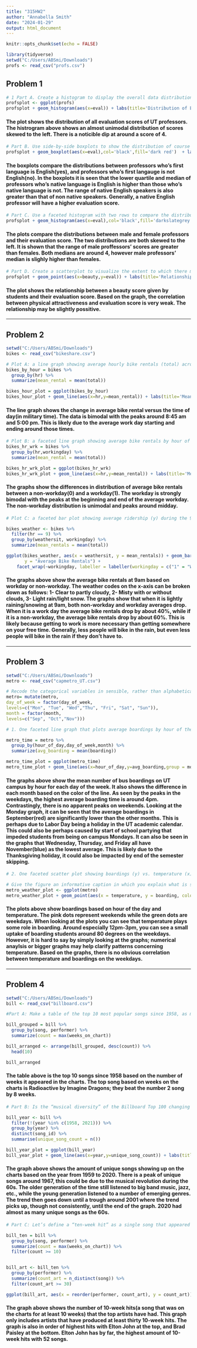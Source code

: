 ---
title: "315HW2"
author: "Annabella Smith"
date: "2024-01-29"
output: html_document
---

```{r setup, include=FALSE}
knitr::opts_chunk$set(echo = FALSE)
```

```{r, message=FALSE, warning=FALSE}
library(tidyverse)
setwd("C:/Users/ABSmi/Downloads")
profs <- read_csv("profs.csv")
```
## Problem 1
```{r, message=FALSE, warning=FALSE}
# 1 Part A. Create a histogram to display the overall data distribution of course evaluation scores.
profsplot <- ggplot(profs)
profsplot + geom_histogram(aes(x=eval)) + labs(title='Distribution of Evaluation scores',y= 'Count',x= 'Evaluation Score')
```

#### The plot shows the distribution of all evaluation scores of UT professors. The histrogram above shows an almost unimodal distribution of scores skewed to the left. There is a noticible dip at around a score of 4. 

```{r,message=FALSE, warning=FALSE}
# Part B. Use side-by-side boxplots to show the distribution of course evaluation scores by whether or not the professor is a native English speaker.
profsplot + geom_boxplot(aes(x=eval),col='black',fill='dark red')  + labs(title='Evaluation Scores Based on if English is Their Native Language',x='Evaluation Score') + facet_wrap(~native,ncol=1)
```

#### The boxplots compare the distributions between professors who's first language is English(yes), and professors who's first langauge is not English(no). In the boxplots it is seen that the lower quartile and median of professors who's native language is English is higher than those who's native language is not. The range of native English speakers is also greater than that of non native speakers. Generally, a native English professor will have a higher evaluation score. 

```{r, message=FALSE, warning=FALSE}
# Part C. Use a faceted histogram with two rows to compare the distribution of course evaluation scores for male and female instructors.
profsplot + geom_histogram(aes(x=eval),col='black',fill='darkslategrey')  + labs(title='Evaluation Score Based on Sex',x='Score',y='Count') + scale_fill_brewer(type='qual',palette=2) + facet_wrap(~gender,nrow=2)
```

#### The plots compare the distributions between male and female professors and their evaluation score. The two distributions are both skewed to the left. It is shown that the range of male proffessors' scores are greater than females. Both medians are around 4, however male professors' median is slighly higher than females. 

```{r, message=FALSE, warning=FALSE}
# Part D. Create a scatterplot to visualize the extent to which there may be an association between the professor’s physical attractiveness (x) and their course evaluations (y).
profsplot + geom_point(aes(x=beauty,y=eval)) + labs(title='Relationship Between Beauty and Evaluation Score', x='Beauty', y='Evaluation Score')
```

#### The plot shows the relationship between a beauty score given by students and their evaluation score. Based on the graph, the correlation between physical attractiveness and evaluation score is very weak. The relationship may be slightly possitive. 

***
## Problem 2
```{r,message=FALSE, warning=FALSE}
setwd("C:/Users/ABSmi/Downloads")
bikes <- read_csv("bikeshare.csv")
```

```{r, message=FALSE, warning=FALSE}
# Plot A: a line graph showing average hourly bike rentals (total) across all hours of the day (hr).
bikes_by_hour = bikes %>% 
  group_by(hr) %>%
  summarize(mean_rental = mean(total))

bikes_hour_plot = ggplot(bikes_by_hour)
bikes_hour_plot + geom_line(aes(x=hr,y=mean_rental)) + labs(title='Mean Rental by Hour of the Day',x='Hour',y='Mean Bike Rental')
```

#### The line graph shows the change in average bike rental versus the time of day(in military time). The data is bimodal with the peaks around 8:45 am and 5:00 pm. This is likely due to the average work day starting and ending around those times. 

```{r, message=FALSE, warning=FALSE}
# Plot B: a faceted line graph showing average bike rentals by hour of the day, faceted according to whether it is a working day (workingday).
bikes_hr_wrk = bikes %>% 
  group_by(hr,workingday) %>%
  summarize(mean_rental = mean(total))

bikes_hr_wrk_plot = ggplot(bikes_hr_wrk)
bikes_hr_wrk_plot + geom_line(aes(x=hr,y=mean_rental)) + labs(title='Mean Rental by Hour of the Day Based on Workday or Not',x='Hour',y='Mean Bike Rental') + facet_wrap(~workingday,nrow=2)
```

#### The graphs show the differences in distribution of average bike rentals between a non-workday(0) and a workday(1). The workday is strongly bimodal with the peaks at the beginning and end of the average workday. The non-workday distribution is unimodal and peaks around midday. 

```{r, message=FALSE, warning=FALSE}
# Plot C: a faceted bar plot showing average ridership (y) during the 9 AM hour by weather situation code (weathersit, x), faceted according to whether it is a working day or not. (Remember that you can focus on a specific subset of rows of a data set using filter.)

bikes_weather <- bikes %>% 
  filter(hr == 9) %>% 
  group_by(weathersit, workingday) %>% 
  summarize(mean_rentals = mean(total))

ggplot(bikes_weather, aes(x = weathersit, y = mean_rentals)) + geom_bar(stat = "identity", color = "black",fill='darkslategrey') + labs(title = "(9am Average Bike Rentals on Weather Situations Based on Workday ",x = "Weather Situation Code",
       y = "Average Bike Rentals") +
    facet_wrap(~workingday, labeller = labeller(workingday = c("1" = "Workday", "0" = "Non-workday")))
```

#### The graphs above show the average bike rentals at 9am based on workday or non-workday. The weather codes on the x-axis can be broken down as follows: 1- Clear to partly cloudy, 2- Misty with or without clouds, 3- Light rain/light snow. The graphs show that when it is lightly raining/snowing at 9am, both non-workday and workday averages drop. When it is a work day the average bike rentals drop by about 40%, while if it is a non-workday, the average bike rentals drop by about 60%. This is likely because getting to work is more necessary than getting somewhere on your free time. Generally, less people will bike in the rain, but even less people will bike in the rain if they don't have to. 

***
## Problem 3
```{r, message=FALSE, warning=FALSE}
setwd("C:/Users/ABSmi/Downloads")
metro <- read_csv("capmetro_UT.csv")

# Recode the categorical variables in sensible, rather than alphabetical, order
metro= mutate(metro,
day_of_week = factor(day_of_week,
levels=c("Mon", "Tue", "Wed","Thu", "Fri", "Sat", "Sun")),
month = factor(month,
levels=c("Sep", "Oct","Nov")))
```

```{r,message=FALSE, warning=FALSE}
# 1. One faceted line graph that plots average boardings by hour of the day, day of week, and month. You should facet by day of week. Each facet should include three lines of average boardings (y) by hour of the day (x), one line for each month and distinguished by color. 

metro_time = metro %>% 
  group_by(hour_of_day,day_of_week,month) %>%
  summarize(avg_boarding = mean(boarding))

metro_time_plot = ggplot(metro_time)
metro_time_plot + geom_line(aes(x=hour_of_day,y=avg_boarding,group = month, color = as.factor(month))) + labs(title='Mean Boarding Based on Day and Month',x='Hour of Day',y='Mean Boardings') + facet_wrap(~day_of_week,nrow=2)
```

#### The graphs above show the mean number of bus boardings on UT campus by hour for each day of the week. It also shows the difference in each month based on the color of the line. As seen by the peaks in the weekdays, the highest average boarding time is around 4pm. Contrastingly, there is no apparent peaks on weekends. Looking at the Monday graph, it can be seen that the average boardings in September(red) are significantly lower than the other months. This is perhaps due to Labor Day being a holiday in the UT academic calendar. This could also be perhaps caused by start of school partying that impeded students from being on campus Mondays. It can also be seen in the graphs that Wednesday, Thursday, and Friday all have November(blue) as the lowest average. This is likely due to the Thanksgiving holiday, it could also be impacted by end of the semester skipping. 

```{r,message=FALSE, warning=FALSE}
# 2. One faceted scatter plot showing boardings (y) vs. temperature (x), faceted by hour of the day, and with points colored in according to whether it is a weekday or weekend. 

# Give the figure an informative caption in which you explain what is shown in the figure and also answer the following question, citing evidence from the figure. When we hold hour of day and weekend status constant, does temperature seem to have a noticeable effect on the number of UT students riding the bus? These are exactly the kind of figures that Capital Metro planners might use to understand seasonal and intra-week variation in demand for UT bus service. These are also the kind of figures one would create in the process of building a model to predict ridership.
metro_weather_plot <- ggplot(metro)
metro_weather_plot + geom_point(aes(x = temperature, y = boarding, color = weekend)) + facet_wrap(~ hour_of_day, ncol=4) + labs(title = 'Boardings vs. Temperature Faceted by Hour of the Day', x = 'Temperature', y = 'Boardings') + scale_color_manual(values = c("weekday" = "darkslategrey", "weekend" = "hotpink"))
```

#### The plots above show boardings based on hour of the day and temperature. The pink dots represent weekends while the green dots are weekdays. When looking at the plots you can see that temperature plays some role in boarding. Around especially 12pm-3pm, you can see a small uptake of boarding students around 80 degrees on the weekdays. However, it is hard to say by simply looking at the graphs; numerical anaylsis or bigger graphs may help clarify patterns concerning temperature. Based on the graphs, there is no obvious correlation between temperature and boardings on the weekdays. 

***
## Problem 4
```{r, message=FALSE, warning=FALSE}
setwd("C:/Users/ABSmi/Downloads")
bill <- read_csv("billboard.csv")
```

```{r,message=FALSE, warning=FALSE}
#Part A: Make a table of the top 10 most popular songs since 1958, as measured by the total number of weeks that a song spent on the Billboard Top 100. Your table should have 10 rows and 3 columns: performer, song, and count, where count represents the number of weeks that song appeared in the Billboard Top 100.

bill_grouped = bill %>% 
  group_by(song, performer) %>%
  summarize(count = max(weeks_on_chart))

bill_arranged <- arrange(bill_grouped, desc(count)) %>%
  head(10)

bill_arranged
```
#### The table above is the top 10 songs since 1958 based on the number of weeks it appeared in the charts. The top song based on weeks on the charts is Radioactive by Imagine Dragons; they beat the number 2 song by 8 weeks. 

```{r, message=FALSE, warning=FALSE}
# Part B: Is the “musical diversity” of the Billboard Top 100 changing over time? Let’s find out. We’ll measure the musical diversity of given year as the number of unique songs that appeared in the Billboard Top 100 that year. Make a line graph that plots this measure of musical diversity over the years. The x axis should show the year, while the y axis should show the number of unique songs appearing at any position on the Billboard Top 100 chart in any week that year. For this part, please filter the data set so that it excludes the years 1958 and 2021, since we do not have complete data on either of those years. 

bill_year <- bill %>%
  filter(!(year %in% c(1958, 2021))) %>%
  group_by(year) %>%
  distinct(song_id) %>%
  summarise(unique_song_count = n())

bill_year_plot = ggplot(bill_year)
bill_year_plot + geom_line(aes(x=year,y=unique_song_count)) + labs(title='Unique Song Count by Year',x='Year',y='Unique Song Count')
```

#### The graph above shows the amount of unique songs showing up on the charts based on the year from 1959 to 2020. There is a peak of unique songs around 1967, this could be due to the musical revolution during the 60s. The older generation of the time still listened to big band music, jazz, etc., while the young generation listened to a number of emerging genres. The trend then goes down until a trough around 2001 where the trend picks up, though not consistently, until the end of the graph. 2020 had almost as many unique songs as the 60s.

```{r, message=FALSE, warning=FALSE}
# Part C: Let’s define a “ten-week hit” as a single song that appeared on the Billboard Top 100 for at least ten weeks. There are 19 artists in U.S. musical history since 1958 who have had at least 30 songs that were “ten-week hits.” Make a bar plot for these 19 artists, showing how many ten-week hits each one had in their musical career. Give the plot an informative caption in which you explain what is shown.

bill_ten = bill %>% 
  group_by(song, performer) %>%
  summarize(count = max(weeks_on_chart)) %>%
  filter(count >= 10)


bill_art <- bill_ten %>%
  group_by(performer) %>%
  summarize(count_art = n_distinct(song)) %>%
  filter(count_art >= 30) 

ggplot(bill_art, aes(x = reorder(performer, count_art), y = count_art)) + geom_bar(stat = "identity", color = "black",fill='hotpink') + labs(title = "(10-Week Hits for Artist with at Least 30",x = "Artist", y = "Number of 10-Week Hits") + coord_flip()
```

#### The graph above shows the number of 10-week hits(a song that was on the charts for at least 10 weeks) that the top artists have had. This graph only includes artists that have produced at least thirty 10-week hits. The graph is also in order of highest hits with Elton John at the top, and Brad Paisley at the bottom. Elton John has by far, the highest amount of 10-week hits with 52 songs. 